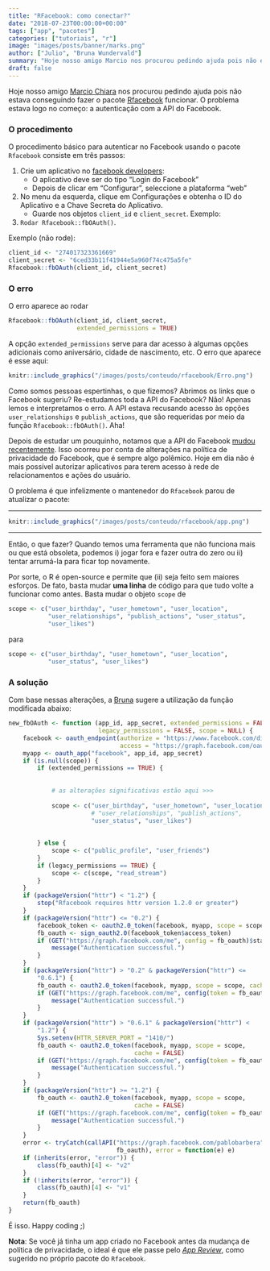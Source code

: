 ```yaml
---
title: "RFacebook: como conectar?"
date: "2018-07-23T00:00:00+00:00"
tags: ["app", "pacotes"]
categories: ["tutoriais", "r"]
image: "images/posts/banner/marks.png"
author: ["Julio", "Bruna Wundervald"]
summary: "Hoje nosso amigo Marcio nos procurou pedindo ajuda pois não estava conseguindo fazer o pacote Rfacebook funcionar. O problema estava logo no começo: a autenticação com a API do Facebook. Nesse post identificar e corrigir esse problema."
draft: false
---
```


Hoje nosso amigo [Marcio Chiara](https://www.facebook.com/marcio.chiara) nos procurou pedindo ajuda pois não estava conseguindo fazer o pacote [Rfacebook](https://github.com/pablobarbera/Rfacebook) funcionar. O problema estava logo no começo: a autenticação com a API do Facebook.

### O procedimento

O procedimento básico para autenticar no Facebook usando o pacote `Rfacebook` consiste em três passos:

1. Crie um aplicativo no [facebook developers](https://developers.facebook.com/apps/):
    - O aplicativo deve ser do tipo "Login do Facebook"
    - Depois de clicar em "Configurar", seleccione a plataforma "web"
2. No menu da esquerda, clique em Configurações e obtenha o ID do Aplicativo e a Chave Secreta do Aplicativo. 
    - Guarde nos objetos `client_id` e `client_secret`. Exemplo:
3. `Rodar Rfacebook::fbOAuth()`.

Exemplo (não rode):

```r
client_id <- "274017323361669"
client_secret <- "6ced33b11f41944e5a960f74c475a5fe"
Rfacebook::fbOAuth(client_id, client_secret)
```

### O erro

O erro aparece ao rodar

```r
Rfacebook::fbOAuth(client_id, client_secret, 
                   extended_permissions = TRUE)
```

A opção `extended_permissions` serve para dar acesso à algumas opções adicionais como aniversário, cidade de nascimento, etc. O erro que aparece é esse aqui:

```r
knitr::include_graphics("/images/posts/conteudo/rfacebook/Erro.png")
```

Como somos pessoas espertinhas, o que fizemos? Abrimos os links que o Facebook sugeriu? Re-estudamos toda a API do Facebook? Não! Apenas lemos e interpretamos o erro. A API estava recusando acesso às opções `user_relationships` e `publish_actions`, que são requeridas por meio da função `Rfacebook::fbOAuth()`. Aha!

Depois de estudar um pouquinho, notamos que a API do Facebook [mudou recentemente](https://developers.facebook.com/docs/graph-api/changelog/breaking-changes/). Isso ocorreu por conta de alterações na política de privacidade do Facebook, que é sempre algo polêmico. Hoje em dia não é mais possível autorizar aplicativos para terem acesso à rede de relacionamentos e ações do usuário.

O problema é que infelizmente o mantenedor do `Rfacebook` parou de atualizar o pacote:

-----------

```r
knitr::include_graphics("/images/posts/conteudo/rfacebook/app.png")
```

-----------

Então, o que fazer? Quando temos uma ferramenta que não funciona mais ou que está obsoleta, podemos i) jogar fora e fazer outra do zero ou ii) tentar arrumá-la para ficar top novamente.

Por sorte, o R é open-source e permite que (ii) seja feito sem maiores esforços. De fato, basta mudar **uma linha** de código para que tudo volte a funcionar como antes. Basta mudar o objeto `scope` de

```r
scope <- c("user_birthday", "user_hometown", "user_location", 
           "user_relationships", "publish_actions", "user_status", 
           "user_likes")
```

para

```r
scope <- c("user_birthday", "user_hometown", "user_location", 
           "user_status", "user_likes")
```

### A solução

Com base nessas alterações, a [Bruna](http://brunaw.com) sugere a utilização da função modificada abaixo:

```r
new_fbOAuth <- function (app_id, app_secret, extended_permissions = FALSE, 
                         legacy_permissions = FALSE, scope = NULL) {
    facebook <- oauth_endpoint(authorize = "https://www.facebook.com/dialog/oauth", 
                               access = "https://graph.facebook.com/oauth/access_token")
    myapp <- oauth_app("facebook", app_id, app_secret)
    if (is.null(scope)) {
        if (extended_permissions == TRUE) {
            
            
            # as alterações significativas estão aqui >>>
            
            scope <- c("user_birthday", "user_hometown", "user_location", 
                       # "user_relationships", "publish_actions", 
                       "user_status", "user_likes")
        
            
        } else {
            scope <- c("public_profile", "user_friends")
        }
        if (legacy_permissions == TRUE) {
            scope <- c(scope, "read_stream")
        }
    }
    if (packageVersion("httr") < "1.2") {
        stop("Rfacebook requires httr version 1.2.0 or greater")
    }
    if (packageVersion("httr") <= "0.2") {
        facebook_token <- oauth2.0_token(facebook, myapp, scope = scope)
        fb_oauth <- sign_oauth2.0(facebook_token$access_token)
        if (GET("https://graph.facebook.com/me", config = fb_oauth)$status == 200) {
            message("Authentication successful.")
        }
    }
    if (packageVersion("httr") > "0.2" & packageVersion("httr") <= 
        "0.6.1") {
        fb_oauth <- oauth2.0_token(facebook, myapp, scope = scope, cache = FALSE)
        if (GET("https://graph.facebook.com/me", config(token = fb_oauth))$status == 200) {
            message("Authentication successful.")
        }
    }
    if (packageVersion("httr") > "0.6.1" & packageVersion("httr") < 
        "1.2") {
        Sys.setenv(HTTR_SERVER_PORT = "1410/")
        fb_oauth <- oauth2.0_token(facebook, myapp, scope = scope, 
                                   cache = FALSE)
        if (GET("https://graph.facebook.com/me", config(token = fb_oauth))$status == 200) {
            message("Authentication successful.")
        }
    }
    if (packageVersion("httr") >= "1.2") {
        fb_oauth <- oauth2.0_token(facebook, myapp, scope = scope, 
                                   cache = FALSE)
        if (GET("https://graph.facebook.com/me", config(token = fb_oauth))$status == 200) {
            message("Authentication successful.")
        }
    }
    error <- tryCatch(callAPI("https://graph.facebook.com/pablobarbera", 
                              fb_oauth), error = function(e) e)
    if (inherits(error, "error")) {
        class(fb_oauth)[4] <- "v2"
    }
    if (!inherits(error, "error")) {
        class(fb_oauth)[4] <- "v1"
    }
    return(fb_oauth)
}

```

É isso. Happy coding ;)

**Nota**: Se você já tinha um app criado no Facebook antes da mudança de política de privacidade, o ideal é que ele passe pelo [*App Review*](https://developers.facebook.com/docs/pages/), como sugerido no próprio pacote do `Rfacebook`.


